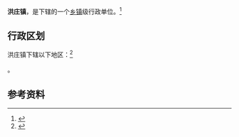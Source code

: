 {{中国乡级行政区|32/07/22/110/000}}

'''洪庄镇'''，是{{PRC admin/fullname|32/07/22/110/000|3}}下辖的一个[[乡镇|乡镇]]级行政单位。<ref>{{PRC admin/ref sgc|{{PRC admin/parent|32/07/22/110/000}}}}</ref>

== 行政区划 ==

洪庄镇下辖以下地区：<ref>{{PRC admin/ref sgc|32/07/22/110/000}}</ref>

{{PRC admin/children|32/07/22/110/000}}。

== 参考资料 ==

{{reflist}}

{{行政区划小作品}}
{{PRC admin/navcat|32/07/22/110/000}}